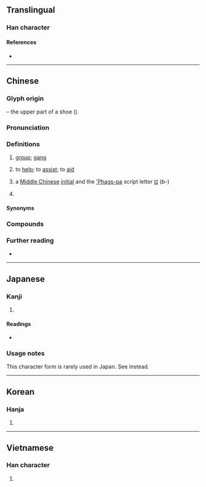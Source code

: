 {{also|帮|幇}}
{{character info}}
==Translingual==
{{Han simplified forms|幫|幇|帮}}
===Han character===
{{Han char|rn=50|rad=巾|as=14|sn=17|four=44227|canj=GIHAB|ids=⿱封帛}}

====References====
* {{Han ref|kx=0337.230|dkj=09125|dj=0644.280|hdz=10756.150|uh=5E6B|ud=24171|bh=C0B0|bd=49328}}

----

==Chinese==
{{zh-forms|s=帮|alt=幇,幚,邦-second round simplified}}

===Glyph origin===
{{Han etym}}
{{Han compound|封|帛|c1=p|c2=s|t2=silk|ls=psc}} – the upper part of a shoe ({{zh-l|*鞋幫}}).

===Pronunciation===
{{zh-pron
|m=bāng
|m-s=bang1
|c=bong1
|c-t=
|g=
|h=pfs=pông
|j=
|mb=bó̤ng
|md=
|mn=pang/ml:pong/png
|mn_note=pang, pong - literary; png - vernacular
|mn-t=bang1
|w=1paan
|x=
|mc=y
|oc=y
|ma=Zh-bang.ogg
|cat=n,v
}}

===Definitions===
{{zh-hanzi}}

# [[group]]; [[gang]]
#: {{zh-x|福建幫||C}}
# to [[help]]; to [[assist]]; to [[aid]]
# {{zh-div|母}} {{lb|zh|phonology}} a [[Middle Chinese]] [[initial]] and the [['Phags-pa]] script letter [[ꡎ]] (b-)
# {{lb|zh|Min Nan}} {{zh-classifier|[[schedule]]d forms of [[transportation]], such as [[flight]]s and [[train]]s}}
#: {{zh-syn|班}}

====Synonyms====
{{zh-syn-saurus|幫助}}

===Compounds===
{{zh-der|幫別|幫口|幫伙|幫貧|幫閑|幫襯|幫兒|丐幫|一幫|幫寸|幫教|不幫襯|幫補|幫夥|幫嘴|幫凶|幫狗吃食|單幫|廣府幫|幫助|廝幫|幫手|幫虎吃食|幫閑鑽懶|幫門戶|幫興|幫腔|幫湊|幫懶鑽閑|幫忙|幫廚|幫套|幫匪|幫冬|幫傭|幫倒忙|幫個場子|幫住|幫亂|幫帖|告幫|客幫|大幫|大力幫忙|幫浦|在幫|四人幫|幫辦|幫會|幫班|幫工|幫丁|幫派|洪幫|搭幫|拉幫|相幫|撂地幫|牙幫骨|穿幫|清幫|腮幫子|青幫|船幫|紅幫|落地幫|訪山幫|黑幫|馬幫|行幫|走單幫|鞋幫|開幫|鑽懶幫閑|跑單幫}}

===Further reading===
* {{thcwd|12170}}

{{zh-cat|Elementary|Intermediate}}

----

==Japanese==

===Kanji===
{{ja-kanji|grade=|rs=巾14}}

# {{rfdef|ja|sort=巾14}}

====Readings====
* {{ja-readings|on=[[ほう]] (hō)|kun=[[たすける]] (tasukeru)}}

===Usage notes===
This character form is rarely used in Japan. See {{l|ja|幇}} instead.

----

==Korean==

===Hanja===
{{ko-hanja|hangeul=방|rv=bang|mr=pang}}

# {{rfdef|ko|sort=巾14}}

----

==Vietnamese==

===Han character===
{{vi-hantu|[[bang]]|rs=巾14}}

# {{rfdef|vi|sort=巾14}}